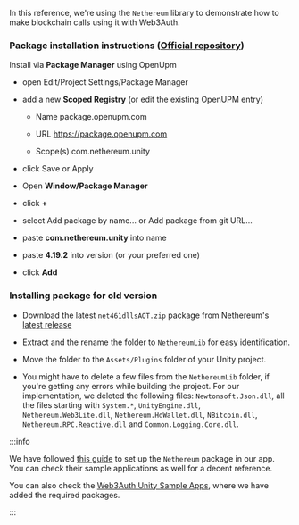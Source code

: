 In this reference, we're using the `Nethereum` library to demonstrate how to make blockchain calls
using it with Web3Auth.

### Package installation instructions ([Official repository](https://github.com/Nethereum/Nethereum.Unity))

Install via **Package Manager** using OpenUpm

- open Edit/Project Settings/Package Manager

- add a new **Scoped Registry** (or edit the existing OpenUPM entry)

  - Name package.openupm.com

  - URL https://package.openupm.com

  - Scope(s) com.nethereum.unity

- click Save or Apply

- Open **Window/Package Manager**

- click **+**

- select Add package by name... or Add package from git URL...

- paste **com.nethereum.unity** into name

- paste **4.19.2** into version (or your preferred one)

- click **Add**

### Installing package for old version

- Download the latest `net461dllsAOT.zip` package from Nethereum's
  [latest release](https://github.com/Nethereum/Nethereum/releases)

- Extract and the rename the folder to `NethereumLib` for easy identification.

- Move the folder to the `Assets/Plugins` folder of your Unity project.

- You might have to delete a few files from the `NethereumLib` folder, if you're getting any errors
  while building the project. For our implementation, we deleted the following files:
  `Newtonsoft.Json.dll`, all the files starting with `System.*`, `UnityEngine.dll`,
  `Nethereum.Web3Lite.dll`, `Nethereum.HdWallet.dll`, `NBitcoin.dll`, `Nethereum.RPC.Reactive.dll`
  and `Common.Logging.Core.dll`.

:::info

We have followed [this guide](https://docs.nethereum.com/en/latest/unity3d-introduction/) to set up
the `Nethereum` package in our app. You can check their sample applications as well for a decent
reference.

You can also check the
[Web3Auth Unity Sample Apps](/examples?product=Plug+and+Play&sdk=Plug+and+Play+Unity+SDK), where we
have added the required packages.

:::
